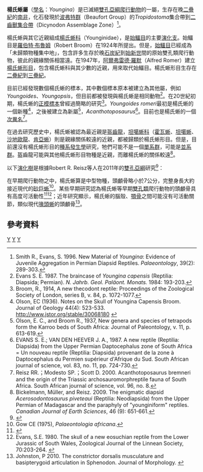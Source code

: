 {{Automatic taxobox
| taxon = Youngina
| authority = [[羅伯特·布魯姆|Broom]], 1914
| status = fossil
| image = Youngina skull lateral.png
| fossil_range = 晚[[二疊紀|二疊紀]],{{fossil range|252}}
| type_species = '''南非楊氏蜥<br>''Youngina capensis'''''
| type_species_authority = Broom, 1914
}}

'''楊氏蜥屬'''（[[學名|學名]]：''Youngina''）是已滅絕[[雙孔亞綱|雙孔亞綱]][[爬行動物|爬行動物]]的一屬，生存在晚[[二疊紀|二疊紀]]的[[南非|南非]]，化石發現於[[波弗特群|波弗特群]]（Beaufort Group）的''Tropidostoma''集合帶到[[二齒獸集合帶|二齒獸集合帶]]（Dicynodon Assemblage Zone）<ref>Smith R., Evans, S. 1996. New Material of ''Youngina'': Evidence of Juvenile Aggregation in Permian Diapsid Reptiles. ''Palaeontology'', 39(2): 289-303.</ref>。

楊氏蜥與其它近親組成[[楊氏蜥科|楊氏蜥科]]（Younginidae），是[[始鱷目|始鱷目]]的主要[[演化支|演化支]]。始鱷目是[[羅伯特·布魯姆|羅伯特·布魯姆]]（Robert Broom）在1924年所提出。但是，[[始鱷目|始鱷目]]已經成為「未歸類物種集中地」，包含許多生存於晚[[石炭紀|石炭紀]]到[[始新世|始新世]]間的原始雙孔類爬行動物，彼此的親緣關係相當遠。在1947年，[[阿爾弗雷德·羅默|阿爾弗雷德·羅默]]（Alfred Romer）建立[[楊氏蜥形目|楊氏蜥形目]]，包含楊氏蜥科與其少數的近親，用來取代始鱷目。楊氏蜥形目生存在[[二疊紀|二疊紀]]到[[三疊紀|三疊紀]]。

目前已經發現數個楊氏蜥的標本，其中數個標本原本被建立為其他屬，例如''Youngoides''、''Youngopsis''，但目前都被發現與楊氏蜥是相同動物<ref>Evans S. E. 1987. The braincase of ''Youngina capensis'' (Reptilia: Diapsida; Permian). ''N. Jahrb. Geol. Paläont. Monats.'' 1984: 193-203.</ref>。在20世紀初期，楊氏蜥的[[正模標本|正模標本]]曾經過簡略的研究<ref>Broom, R., 1914, A new thecodont reptile: Proceedings of the Zoological Society of London, series B, v. 84, p. 1072-1077.</ref>。''Youngoides romeri''最初是楊氏蜥的一個新種<ref>Olson, EC (1936). Notes on the Skull of Youngina Capensis Broom. Journal of Geology 44(4): 523-533. http://www.jstor.org/stable/30068180 {{Wayback|url=http://www.jstor.org/stable/30068180 |date=20160305210618 }}</ref>，之後被建立為新屬<ref>Olson, E. C., and Broom R., 1937, New genera and species of tetrapods form the Karroo beds of South Africa: Journal of Paleontology, v. 11, p. 613-619.</ref>，''Acanthotoposaurus''<ref>EVANS S. E.; VAN DEN HEEVER J. A., 1987. A new reptile (Reptilia: Diapsida) from the Upper Permian Daptocephalus zone of South Africa = Un nouveau reptile (Reptilia: Diapsida) provenant de la zone à Daptocephalus du Permien supérieur d'Afrique du Sud. South African journal of science, vol. 83, no. 11, pp. 724-730.</ref>。目前也是楊氏蜥的一個[[次異名|次異名]]<ref>Reisz RR.；Modesto SP.；Scott D. 2000. Acanthotoposaurus bremneri and the origin of the Triassic archosauromorphreptile fauna of South Africa. South African journal of science, vol. 96, no. 8.</ref>。

在過去研究歷史中，楊氏蜥被認為最近親是[[盔齒龍|盔齒龍]]，[[坦噶蜥科|坦噶蜥科]]（[[霍瓦蜥|霍瓦蜥]]、[[坦噶蜥|坦噶蜥]]、[[沙地歐龍|沙地歐龍]]、[[肯亞蜥|肯亞蜥]]）則是親緣關係較遠的近親，都被歸類於楊氏蜥形目。但是，目前還沒有楊氏蜥形目的[[種系發生學|種系發生學]]研究，牠們可能不是一個[[單系群|單系群]]，可能是[[並系群|並系群]]。盔齒龍可能與其他楊氏蜥形目物種是近親，而離楊氏蜥的關係較遠<ref>Bickelmann, Müller, and Reisz. 2009. The enigmatic diapsid ''Acerosodontosaurus piveteaui'' (Reptilia: Neodiapsida) from the Upper Permian of Madagascar and the paraphyly of "younginiform" reptiles. ''Canadian Journal of Earth Sciences'', 46 (9): 651-661.</ref>。

以下[[演化樹|演化樹]]是根據Robert R. Reisz等人在2011年的[[雙孔亞綱|雙孔亞綱]]研究<ref name=Orovenator>{{cite journal |authors=Robert R. Reisz, Sean P. Modesto and Diane M. Scott |year=2011 |title=A new Early Permian reptile and its significance in early diapsid evolution |url=http://rspb.royalsocietypublishing.org/content/278/1725/3731 |journal=Proceedings of the Royal Society B |volume=278 |issue=1725 |pages=3731–3737 |doi=10.1098/rspb.2011.0439 |access-date=2012-07-09 |archive-date=2018-11-19 |archive-url=https://web.archive.org/web/20181119051556/http://rspb.royalsocietypublishing.org/content/278/1725/3731 |dead-url=no }}</ref>：

{{clade| style=font-size:100%;line-height:100%
|1={{clade
   |1=[[大鼻龍科|大鼻龍科]]
   |label2=[[雙孔亞綱|雙孔亞綱]]
   |2={{clade
      |1=[[纖肢龍目|纖肢龍目]]
      |label2=[[新雙孔類|新雙孔類]]
      |2={{clade
         |1=[[山獵蜥|山獵蜥]]
         |2={{clade
            |1=''Lanthanolania''
            |2={{clade
               |label1=[[坦噶蜥科|坦噶蜥科]]
               |1={{clade
                  |1=[[坦噶蜥|坦噶蜥]]
                  |2={{clade
                     |1=[[盔齒龍|盔齒龍]]
                     |2=[[霍瓦蜥|霍瓦蜥]]}} }}
               |2={{clade
                  |label1=[[楊氏蜥科|楊氏蜥科]]
                  |1={{clade
                     |1=[[沙地歐龍|沙地歐龍]]
                     |2='''楊氏蜥'''}}
                  |2={{clade
                     |1=[[克勞迪歐蜥|克勞迪歐蜥]]
                     |label2=Sauria
                     |2={{clade
                        |1=[[鱗龍形下綱|鱗龍形下綱]]
                        |2=[[主龍形下綱|主龍形下綱]] }} }} }} }} }} }} }} }} }}

在早期爬行動物之中，楊氏蜥算是中型物種，頭顱骨略小於7公分，完整身長大約接近現代的[[砂巨蜥|砂巨蜥]]<ref>Gow CE (1975), ''Palaeontologia africana''.</ref>。某些早期研究認為楊氏蜥等早期[[雙孔類|雙孔類]]爬行動物的頭顱骨具有高度可活動性<ref>{{Cite web |url=http://whyihatetheropods.blogspot.com/2010/11/new-paper-braincase-of-youngina.html |title=存档副本 |access-date=2012-07-09 |archive-url=https://web.archive.org/web/20110708072747/http://whyihatetheropods.blogspot.com/2010/11/new-paper-braincase-of-youngina.html |archive-date=2011-07-08 |dead-url=yes }}</ref><ref>Evans, S.E. 1980. The skull of a new eosuchian reptile from the Lower Jurassic of South Wales, Zoological Journal of the Linnean Society, 70:203-264. {{doi|10.1111/j.1096-3642.1980.tb00852.x}}</ref>；近年研究顯示，楊氏蜥的腦殼、[[顎骨|顎骨]]之間可能沒有可活動關節，類似現代[[喙頭蜥|喙頭蜥]]的頭顱骨<ref>Johnston, P 2010. The constrictor dorsalis musculature and basipterygoid articulation in Sphenodon. Journal of Morphology. {{doi|10.1002/jmor.10797}}</ref>。

==參考資料==
{{reflist}}
{{真爬行動物|N.}}
{{Taxonbar|from=Q4023066}}

[[Category:二疊紀爬行動物|Y]]
[[Category:楊氏蜥形目|Y]]
[[Category:1914年描述的分类群|Y]]